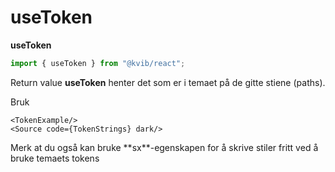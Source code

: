
<Meta title="Hooks/useToken"/>

# useToken

**useToken**

```jsx
import { useToken } from "@kvib/react";
```

<Feedback component="useToken"/>

<DocsContainer>

<DocsHeading light>Return value</DocsHeading>
**useToken** henter det som er i temaet på de gitte stiene (paths).

<DocsHeading light>Bruk</DocsHeading>

    <TokenExample/>
    <Source code={TokenStrings} dark/>
</DocsContainer>

<Alert status="info">
    <AlertIcon/>
    <Box>
        <AlertDescription>
            Merk at du også kan bruke **sx**-egenskapen for å skrive stiler fritt ved å bruke temaets tokens
        </AlertDescription>
    </Box>
</Alert>

